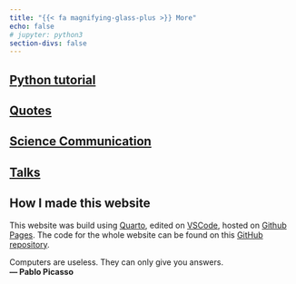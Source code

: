```yaml
---
title: "{{< fa magnifying-glass-plus >}} More"
echo: false
# jupyter: python3
section-divs: false
---
```


## <i class="fab fa-python fa-fw fa-lg fa-notbold svv"></i> [Python tutorial](/tutorials/python/)

## <i class="fa-solid fa-quote-left fa-fw fa-lg fa-notbold svv"></i> [Quotes](/more/quotes.html)

## <i class="fa-solid fa-microphone-lines fa-fw fa-lg fa-notbold svv"></i> [Science Communication](/more/communication.html)

## <i class="fa-solid fa-comment fa-fw fa-lg fa-notbold svv"></i> [Talks](/talks)

## How I made this website

This website was build using [Quarto](https://quarto.org), edited on [VSCode](https://code.visualstudio.com), hosted on [Github Pages](https://pages.github.com).
The code for the whole website can be found on this [GitHub repository](https://github.com/yairmau/yairmau.github.io).


<div class="alert alert-success">
  Computers are useless. They can only give you answers.  
  <strong>— Pablo Picasso</strong></div>